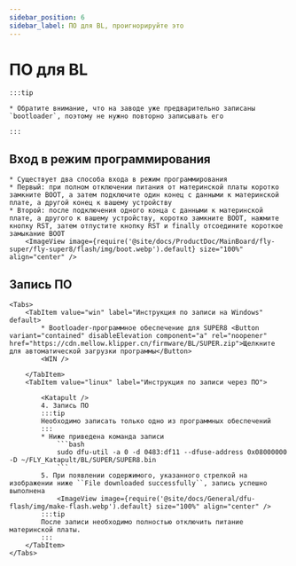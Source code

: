 ```yaml
---
sidebar_position: 6
sidebar_label: ПО для BL, проигнорируйте это
---
```







# ПО для BL

    :::tip

    * Обратите внимание, что на заводе уже предварительно записаны `bootloader`, поэтому не нужно повторно записывать его

    :::

## Вход в режим программирования


    * Существует два способа входа в режим программирования
    * Первый: при полном отключении питания от материнской платы коротко замкните BOOT, а затем подключите один конец с данными к материнской плате, а другой конец к вашему устройству
    * Второй: после подключения одного конца с данными к материнской плате, а другого к вашему устройству, коротко замкните BOOT, нажмите кнопку RST, затем отпустите кнопку RST и finally отсоедините короткое замыкание BOOT
        <ImageView image={require('@site/docs/ProductDoc/MainBoard/fly-super/fly-super8/flash/img/boot.webp').default} size="100%" align="center" />

## Запись ПО

    <Tabs>
        <TabItem value="win" label="Инструкция по записи на Windows" default>
            * Bootloader-программное обеспечение для SUPER8 <Button variant="contained" disableElevation component="a" rel="noopener" href="https://cdn.mellow.klipper.cn/firmware/BL/SUPER.zip">Щелкните для автоматической загрузки программы</Button>
            <WIN />
            
        </TabItem>
        <TabItem value="linux" label="Инструкция по записи через ПО">
            
            <Katapult />
            4. Запись ПО
            :::tip
            Необходимо записать только одно из программных обеспечений
            :::
            * Ниже приведена команда записи
                ```bash
                sudo dfu-util -a 0 -d 0483:df11 --dfuse-address 0x08000000 -D ~/FLY_Katapult/BL/SUPER/SUPER8.bin
                ```
            5. При появлении содержимого, указанного стрелкой на изображении ниже ``File downloaded successfully``, запись успешно выполнена
                <ImageView image={require('@site/docs/General/dfu-flash/img/make-flash.webp').default} size="100%" align="center" />
            :::tip
            После записи необходимо полностью отключить питание материнской платы.
            :::
        </TabItem>
    </Tabs>
